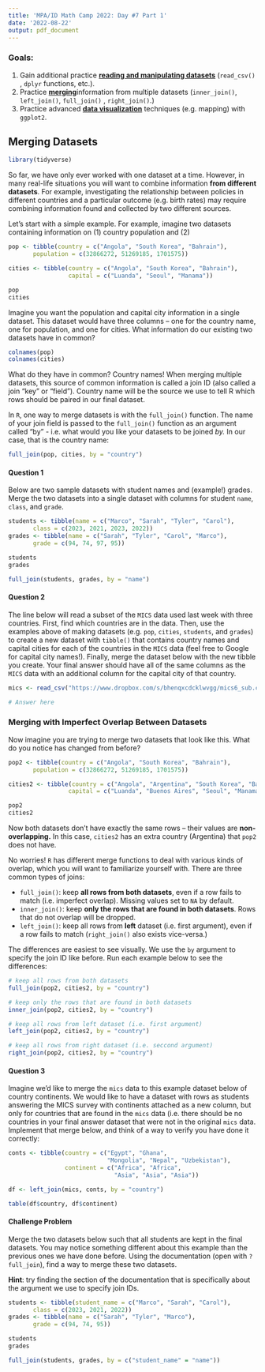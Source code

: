 ```yaml
---
title: 'MPA/ID Math Camp 2022: Day #7 Part 1'
date: '2022-08-22'
output: pdf_document
---
```


### Goals:

1.  Gain additional practice [**reading and manipulating datasets**]{.underline} (`read_csv()` , `dplyr` functions, etc.).
2.  Practice [**merging**]{.underline}information from multiple datasets (`inner_join()`, `left_join()`, `full_join()` , `right_join()`.)
3.  Practice advanced [**data visualization**]{.underline} techniques (e.g. mapping) with `ggplot2`.

## Merging Datasets

```r
library(tidyverse)
```

So far, we have only ever worked with one dataset at a time. However, in many real-life situations you will want to combine information **from different datasets**. For example, investigating the relationship between policies in different countries and a particular outcome (e.g. birth rates) may require combining information found and collected by two different sources.

Let's start with a simple example. For example, imagine two datasets containing information on (1) country population and (2)

```r
pop <- tibble(country = c("Angola", "South Korea", "Bahrain"),
       population = c(32866272, 51269185, 1701575))

cities <- tibble(country = c("Angola", "South Korea", "Bahrain"),
                 capital = c("Luanda", "Seoul", "Manama"))

pop
cities
```

Imagine you want the population and capital city information in a single dataset. This dataset would have three columns -- one for the country name, one for population, and one for cities. What information do our existing two datasets have in common?

```r
colnames(pop)
colnames(cities)
```

What do they have in common? Country names! When merging multiple datasets, this source of common information is called a join ID (also called a join "key" or "field"). Country name will be the source we use to tell R which rows should be paired in our final dataset.

In `R`, one way to merge datasets is with the `full_join()` function. The name of your join field is passed to the `full_join()` function as an argument called "by" - i.e. what would you like your datasets to be joined *by.* In our case, that is the country name:

```r
full_join(pop, cities, by = "country")
```

#### Question 1

Below are two sample datasets with student names and (example!) grades. Merge the two datasets into a single dataset with columns for student `name`, `class`, and `grade`.

```r
students <- tibble(name = c("Marco", "Sarah", "Tyler", "Carol"),
       class = c(2023, 2021, 2023, 2022))
grades <- tibble(name = c("Sarah", "Tyler", "Carol", "Marco"),
       grade = c(94, 74, 97, 95))

students
grades

full_join(students, grades, by = "name")
```

#### Question 2

The line below will read a subset of the `MICS` data used last week with three countries. First, find which countries are in the data. Then, use the examples above of making datasets (e.g. `pop`, `cities`, `students`, and `grades`) to create a new dataset with `tibble()` that contains country names and capital cities for each of the countries in the `MICS` data (feel free to Google for capital city names!). Finally, merge the dataset below with the new tibble you create. Your final answer should have all of the same columns as the `MICS` data with an additional column for the capital city of that country.

```r
mics <- read_csv("https://www.dropbox.com/s/bhenqxcdcklwvgg/mics6_sub.csv?dl=1")

# Answer here
```

### Merging with Imperfect Overlap Between Datasets

Now imagine you are trying to merge two datasets that look like this. What do you notice has changed from before?

```r
pop2 <- tibble(country = c("Angola", "South Korea", "Bahrain"),
       population = c(32866272, 51269185, 1701575))

cities2 <- tibble(country = c("Angola", "Argentina", "South Korea", "Bahrain"),
                 capital = c("Luanda", "Buenos Aires", "Seoul", "Manama"))

pop2
cities2
```

Now both datasets don't have exactly the same rows -- their values are **non-overlapping.** In this case, `cities2` has an extra country (Argentina) that `pop2` does not have.

No worries! `R` has different merge functions to deal with various kinds of overlap, which you will want to familiarize yourself with. There are three common types of joins:

-   `full_join()`: keep **all rows from both datasets**, even if a row fails to match (i.e. imperfect overlap). Missing values set to `NA` by default.
-   `inner_join()`: keep **only the rows that are found in both datasets**. Rows that do not overlap will be dropped.
-   `left_join()`: keep all rows from **left** dataset (i.e. first argument), even if a row fails to match (`right_join()` also exists vice-versa.)

The differences are easiest to see visually. We use the `by` argument to specify the join ID like before. Run each example below to see the differences:

```r
# keep all rows from both datasets
full_join(pop2, cities2, by = "country")
```

```r
# keep only the rows that are found in both datasets
inner_join(pop2, cities2, by = "country")
```

```r
# keep all rows from left dataset (i.e. first argument)
left_join(pop2, cities2, by = "country")
```

```r
# keep all rows from right dataset (i.e. seccond argument)
right_join(pop2, cities2, by = "country")
```

#### Question 3

Imagine we'd like to merge the `mics` data to this example dataset below of country continents. We would like to have a dataset with rows as students answering the MICS survey with continents attached as a new column, but only for countries that are found in the `mics` data (i.e. there should be no countries in your final answer dataset that were not in the original `mics` data. Implement that merge below, and think of a way to verify you have done it correctly:

```r
conts <- tibble(country = c("Egypt", "Ghana", 
                            "Mongolia", "Nepal", "Uzbekistan"),
                continent = c("Africa", "Africa", 
                              "Asia", "Asia", "Asia"))

df <- left_join(mics, conts, by = "country")

table(df$country, df$continent)
```

#### Challenge Problem

Merge the two datasets below such that all students are kept in the final datasets. You may notice something different about this example than the previous ones we have done before. Using the documentation (open with `?full_join`), find a way to merge these two datasets.

**Hint**: try finding the section of the documentation that is specifically about the argument we use to specify join IDs.

```r
students <- tibble(student_name = c("Marco", "Sarah", "Carol"),
       class = c(2023, 2021, 2022))
grades <- tibble(name = c("Sarah", "Tyler", "Marco"),
       grade = c(94, 74, 95))

students
grades

full_join(students, grades, by = c("student_name" = "name"))
```
